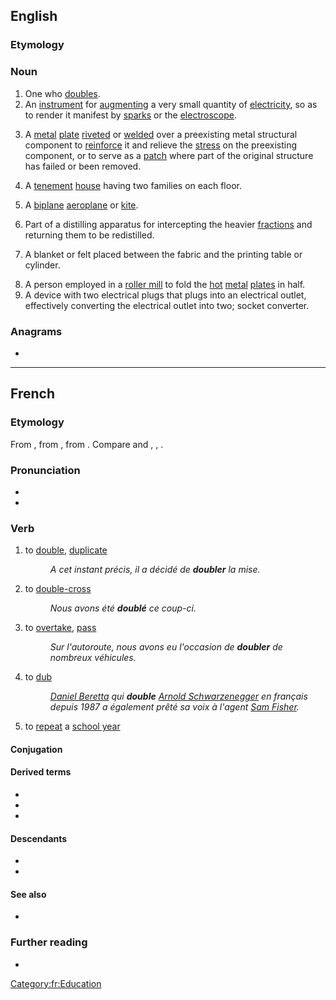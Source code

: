 ==English==

===Etymology===
{{suffix|en|double|er}}

===Noun===
{{en-noun}}

# One who [[double]]s.
# An [[instrument]] for [[augment]]ing a very small quantity of [[electricity]], so as to render it manifest by [[spark]]s or the [[electroscope]].
# {{lb|en|structural engineering}} A [[metal]] [[plate]] [[rivet]]ed or [[weld]]ed over a preexisting metal structural component to [[reinforce]] it and relieve the [[stress]] on the preexisting component, or to serve as a [[patch]] where part of the original structure has failed or been removed.
#: {{ux|en|The mechanics fastened a '''doubler''' over the hole where the cracked section of the plane's skin had been cut out.}}
#: {{ux|en|The airworthiness directive called for riveting a reinforcing '''doubler''' to the wing midspar web to keep the spar from buckling under flight loads.}}
# {{lb|en|US|dialect}} A [[tenement]] [[house]] having two families on each floor.
# {{lb|en|colloquial}} A [[biplane]] [[aeroplane]] or [[kite]].
# Part of a distilling apparatus for intercepting the heavier [[fraction]]s and returning them to be redistilled.
# {{lb|en|calico printing}} A blanket or felt placed between the fabric and the printing table or cylinder.
# A person employed in a [[roller mill]] to fold the [[hot]] [[metal]] [[plate]]s in half.
# A device with two electrical plugs that plugs into an electrical outlet, effectively converting the electrical outlet into two; socket converter.

===Anagrams===
* {{anagrams|en|a=bdeloru|Boulder|boulder}}

----

==French==

===Etymology===
From {{inh|fr|fro|dobler}}, from {{inh|fr|LL.|dūplō}}, from {{inh|fr|la|dūplus}}. Compare {{cog|es|-}} and {{cog|ca|doblar}}, {{cog|pt|dobrar}}, {{cog|it|doppiare}}.

===Pronunciation===
* {{fr-IPA}}
* {{audio|fr|Fr-doubler.ogg|Audio}}

===Verb===
{{fr-verb}}

# to [[double]], [[duplicate]]
#: ''A cet instant précis, il a décidé de '''doubler''' la mise.''
# to [[double-cross]]
#: ''Nous avons été '''doublé''' ce coup-ci.''
# to [[overtake]], [[pass]]
#: ''Sur l'autoroute, nous avons eu l'occasion de '''doubler''' de nombreux véhicules.''
# to [[dub]]
#: ''[[:w:Daniel Beretta|Daniel Beretta]] qui '''double''' [[:w:Arnold Schwarzenegger|Arnold Schwarzenegger]] en français depuis 1987 a également prêté sa voix à l'agent [[:w:Sam Fisher|Sam Fisher]].''
# {{lb|fr|Belgium}} to [[repeat]] a [[school year]]
#: {{syn|fr|redoubler}}

====Conjugation====
{{fr-conj-auto}}

====Derived terms====
* {{l|fr|doublage}}
* {{l|fr|redoubler}}
* {{l|fr|dédoubler}}

====Descendants====
* {{desc|pt-BR|dublar|bor=1}}
* {{desc|ro|dubla|bor=1}}

====See also====
* {{l|fr|dupliquer}}

===Further reading===
* {{R:TLFi}}

[[Category:fr:Education]]